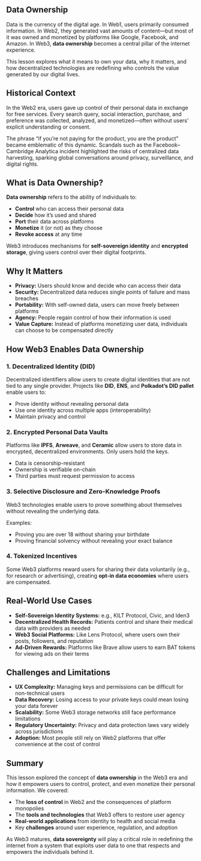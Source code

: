 ## Data Ownership

<ResponsiveIframe
  src="https://drive.google.com/file/d/1xIWaxiewcMEN10nwWFWR6Z37-0eq8t2v/preview"
  title="Data Ownership"
/>

Data is the currency of the digital age. In Web1, users primarily consumed information. In Web2, they generated vast amounts of content—but most of it was owned and monetized by platforms like Google, Facebook, and Amazon. In Web3, **data ownership** becomes a central pillar of the internet experience.

This lesson explores what it means to own your data, why it matters, and how decentralized technologies are redefining who controls the value generated by our digital lives.

## Historical Context

In the Web2 era, users gave up control of their personal data in exchange for free services. Every search query, social interaction, purchase, and preference was collected, analyzed, and monetized—often without users’ explicit understanding or consent.

The phrase “if you’re not paying for the product, you are the product” became emblematic of this dynamic. Scandals such as the Facebook–Cambridge Analytica incident highlighted the risks of centralized data harvesting, sparking global conversations around privacy, surveillance, and digital rights.

## What is Data Ownership?

**Data ownership** refers to the ability of individuals to:

- **Control** who can access their personal data
- **Decide** how it’s used and shared
- **Port** their data across platforms
- **Monetize** it (or not) as they choose
- **Revoke access** at any time

Web3 introduces mechanisms for **self-sovereign identity** and **encrypted storage**, giving users control over their digital footprints.

## Why It Matters

- **Privacy:** Users should know and decide who can access their data
- **Security:** Decentralized data reduces single points of failure and mass breaches
- **Portability:** With self-owned data, users can move freely between platforms
- **Agency:** People regain control of how their information is used
- **Value Capture:** Instead of platforms monetizing user data, individuals can choose to be compensated directly

## How Web3 Enables Data Ownership

### 1. Decentralized Identity (DID)

Decentralized identifiers allow users to create digital identities that are not tied to any single provider. Projects like **DID**, **ENS**, and **Polkadot’s DID pallet** enable users to:

- Prove identity without revealing personal data
- Use one identity across multiple apps (interoperability)
- Maintain privacy and control

### 2. Encrypted Personal Data Vaults

Platforms like **IPFS**, **Arweave**, and **Ceramic** allow users to store data in encrypted, decentralized environments. Only users hold the keys.

- Data is censorship-resistant
- Ownership is verifiable on-chain
- Third parties must request permission to access

### 3. Selective Disclosure and Zero-Knowledge Proofs

Web3 technologies enable users to prove something about themselves without revealing the underlying data.

Examples:

- Proving you are over 18 without sharing your birthdate
- Proving financial solvency without revealing your exact balance

### 4. Tokenized Incentives

Some Web3 platforms reward users for sharing their data voluntarily (e.g., for research or advertising), creating **opt-in data economies** where users are compensated.

## Real-World Use Cases

- **Self-Sovereign Identity Systems:** e.g., KILT Protocol, Civic, and Iden3
- **Decentralized Health Records:** Patients control and share their medical data with providers as needed
- **Web3 Social Platforms:** Like Lens Protocol, where users own their posts, followers, and reputation
- **Ad-Driven Rewards:** Platforms like Brave allow users to earn BAT tokens for viewing ads on their terms

## Challenges and Limitations

- **UX Complexity:** Managing keys and permissions can be difficult for non-technical users
- **Data Recovery:** Losing access to your private keys could mean losing your data forever
- **Scalability:** Some Web3 storage networks still face performance limitations
- **Regulatory Uncertainty:** Privacy and data protection laws vary widely across jurisdictions
- **Adoption:** Most people still rely on Web2 platforms that offer convenience at the cost of control

## Summary

This lesson explored the concept of **data ownership** in the Web3 era and how it empowers users to control, protect, and even monetize their personal information. We covered:

- The **loss of control** in Web2 and the consequences of platform monopolies
- The **tools and technologies** that Web3 offers to restore user agency
- **Real-world applications** from identity to health and social media
- Key **challenges** around user experience, regulation, and adoption

As Web3 matures, **data sovereignty** will play a critical role in redefining the internet from a system that exploits user data to one that respects and empowers the individuals behind it.
